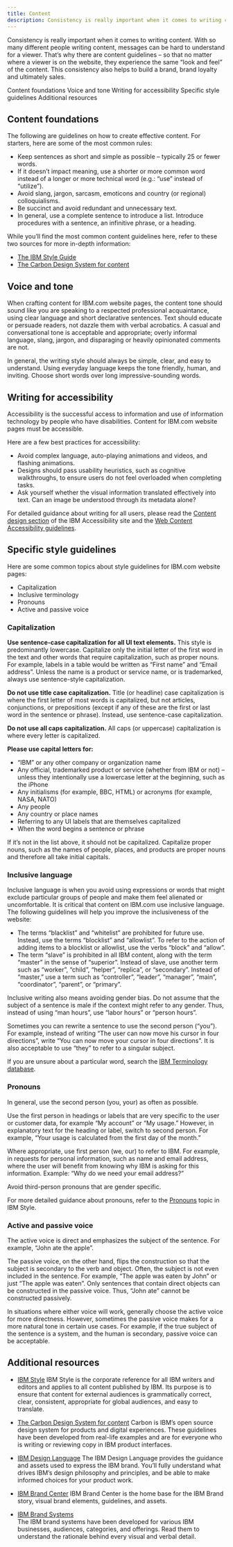 ```yaml
---
title: Content
description: Consistency is really important when it comes to writing content. With so many different people writing content, messages can be hard to understand for a viewer. That’s why there are content guidelines – so that no matter where a viewer is on the website, they experience the same “look and feel” of the content. This consistency also helps to build a brand, brand loyalty and ultimately sales.
---
```


<PageDescription>

Consistency is really important when it comes to writing content. With so many different people writing content, messages can be hard to understand for a viewer. That’s why there are content guidelines – so that no matter where a viewer is on the website, they experience the same “look and feel” of the content. This consistency also helps to build a brand, brand loyalty and ultimately sales.

</PageDescription>

<AnchorLinks>

<AnchorLink>Content foundations</AnchorLink>
<AnchorLink>Voice and tone</AnchorLink>
<AnchorLink>Writing for accessibility</AnchorLink>
<AnchorLink>Specific style guidelines</AnchorLink>
<AnchorLink>Additional resources</AnchorLink>

</AnchorLinks>

## Content foundations
The following are guidelines on how to create effective content. For starters, here are some of the most common rules:

- Keep sentences as short and simple as possible – typically 25 or fewer words.
- If it doesn’t impact meaning, use a shorter or more common word instead of a longer or more technical word (e.g.: “use” instead of “utilize”).
- Avoid slang, jargon, sarcasm, emoticons and country (or regional) colloquialisms. 
- Be succinct and avoid redundant and unnecessary text.
- In general, use a complete sentence to introduce a list. Introduce procedures with a sentence, an infinitive phrase, or a heading.

While you’ll find the most common content guidelines here, refer to these two sources for more in-depth information:

- <a href="https://www-03preprod.ibm.com/support/knowledgecenter/ibm_style/about.html" target="_blank">The IBM Style Guide</a>
- <a href="https://www.carbondesignsystem.com/guidelines/content/overview" target="_blank">The Carbon Design System for content</a> 

## Voice and tone
When crafting content for IBM.com website pages, the content tone should sound like you are speaking to a respected professional acquaintance, using clear language and short declarative sentences. Text should educate or persuade readers, not dazzle them with verbal acrobatics. A casual and conversational tone is acceptable and appropriate; overly informal language, slang, jargon, and disparaging or heavily opinionated comments are not.

In general, the writing style should always be simple, clear, and easy to understand. Using everyday language keeps the tone friendly, human, and inviting. Choose short words over long impressive-sounding words.

## Writing for accessibility
Accessibility is the successful access to information and use of information technology by people who have disabilities. Content for IBM.com website pages must be accessible. 

Here are a few best practices for accessibility:

- Avoid complex language, auto-playing animations and videos, and flashing animations. 
- Designs should pass usability heuristics, such as cognitive walkthroughs, to ensure users do not feel overloaded when completing tasks.
- Ask yourself whether the visual information translated effectively into text. Can an image be understood through its metadata alone?

For detailed guidance about writing for all users, please read the <a href="https://www.ibm.com/able/toolkit/design/content/text-equivalents/" target="_blank">Content design section</a> of the IBM Accessibility site and the <a href="https://www.w3.org/WAI/standards-guidelines/wcag/" target="_blank">Web Content Accessibility guidelines</a>.

## Specific style guidelines
Here are some common topics about style guidelines for IBM.com website pages:

- Capitalization
- Inclusive terminology
- Pronouns
- Active and passive voice

### Capitalization
**Use sentence-case capitalization for all UI text elements.** This style is predominantly lowercase. Capitalize only the initial letter of the first word in the text and other words that require capitalization, such as proper nouns. For example, labels in a table would be written as “First name” and “Email address”. Unless the name is a product or service name, or is trademarked, always use sentence-style capitalization.

**Do not use title case capitalization.** Title (or headline) case capitalization is where the first letter of most words is capitalized, but not articles, conjunctions, or prepositions (except if any of these are the first or last word in the sentence or phrase). Instead, use sentence-case capitalization.

**Do not use all caps capitalization.** All caps (or uppercase) capitalization is where every letter is capitalized.

**Please use capital letters for:**

- “IBM” or any other company or organization name
- Any official, trademarked product or service (whether from IBM or not) – unless  they intentionally use a lowercase letter at the beginning, such as the iPhone
- Any initialisms (for example, BBC, HTML) or acronyms (for example, NASA, NATO)
- Any people
- Any country or place names
- Referring to any UI labels that are themselves capitalized
- When the word begins a sentence or phrase

If it’s not in the list above, it should not be capitalized. Capitalize proper nouns, such as the names of people, places, and products are proper nouns and therefore all take initial capitals. 

### Inclusive language
Inclusive language is when you avoid using expressions or words that might exclude particular groups of people and make them feel alienated or uncomfortable. It is critical that content on IBM.com use inclusive language. The following guidelines will help you improve the inclusiveness of the website:
- The terms “blacklist” and “whitelist” are prohibited for future use. Instead, use the terms “blocklist” and “allowlist”. To refer to the action of adding items to a blocklist or allowlist, use the verbs “block” and “allow”.
- The term “slave” is prohibited in all IBM content, along with the term “master” in the sense of “superior”. Instead of slave, use another term such as “worker”, “child”, “helper”, “replica”, or “secondary”. Instead of “master,” use a term such as “controller”, “leader”, “manager”, “main”, “coordinator”, “parent”, or “primary”.

Inclusive writing also means avoiding gender bias. Do not assume that the subject of a sentence is male if the context might refer to any gender. Thus, instead of using “man hours”, use “labor hours” or “person hours”.

Sometimes you can rewrite a sentence to use the second person (“you”). For example, instead of writing “The user can now move his cursor in four directions”, write “You can now move your cursor in four directions”. It is also acceptable to use “they” to refer to a singular subject.

If you are unsure about a particular word, search the <a href="https://w3.ibm.com/standards/terminology/cgi-bin/lookup.pl?user_group=corporate" target="_blank">IBM Terminology database</a>.

### Pronouns
In general, use the second person (you, your) as often as possible.

Use the first person in headings or labels that are very specific to the user or customer data, for example “My account” or “My usage.” However, in explanatory text for the heading or label, switch to second person. For example, “Your usage is calculated from the first day of the month.”

Where appropriate, use first person (we, our) to refer to IBM. For example, in requests for personal information, such as name and email address, where the user will benefit from knowing why IBM is asking for this information. Example: “Why do we need your email address?”

Avoid third-person pronouns that are gender specific.

For more detailed guidance about pronouns, refer to the <a href="https://www-03preprod.ibm.com/support/knowledgecenter/ibm_style/pronouns.html" target="_blank">Pronouns</a> topic in IBM Style.

### Active and passive voice
The active voice is direct and emphasizes the subject of the sentence. For example, “John ate the apple”. 

The passive voice, on the other hand, flips the construction so that the subject is secondary to the verb and object. Often, the subject is not even included in the sentence. For example, “The apple was eaten by John” or just “The apple was eaten”. Only sentences that contain direct objects can be constructed in the passive voice. Thus, “John ate” cannot be constructed passively.

In situations where either voice will work, generally choose the active voice for more directness. However, sometimes the passive voice makes for a more natural tone in certain use cases. For example, if the true subject of the sentence is a system, and the human is secondary, passive voice can be acceptable.

## Additional resources

- <a href="https://www-03preprod.ibm.com/support/knowledgecenter/ibm_style/about.html" target="_blank">IBM Style</a> 
IBM Style is the corporate reference for all IBM writers and editors and applies to all content published by IBM. Its purpose is to ensure that content for external audiences is grammatically correct, clear, consistent, appropriate for global audiences, and easy to translate.

- <a href="https://www.carbondesignsystem.com/guidelines/content/overview" target="_blank">The Carbon Design System for content</a>
Carbon is IBM’s open source design system for products and digital experiences. These guidelines have been developed from real-life examples and are for everyone who is writing or reviewing copy in IBM product interfaces.

- <a href="https://www.ibm.com/design/language/" target="_blank">IBM Design Language</a> 
The IBM Design Language provides the guidance and assets used to express the IBM brand. You’ll fully understand what drives IBM’s design philosophy and principles, and be able to make informed choices for your product work.

- <a href="https://www.ibm.com/brand/definition/" target="_blank">IBM Brand Center</a> 
IBM Brand Center is the home base for the IBM Brand story, visual brand elements, guidelines, and assets.

- <a href="https://www.ibm.com/brand/systems/" target="_blank">IBM Brand Systems</a>  
The IBM brand systems have been developed for various IBM businesses, audiences, categories, and offerings. Read them to understand the rationale behind every visual and verbal detail.

